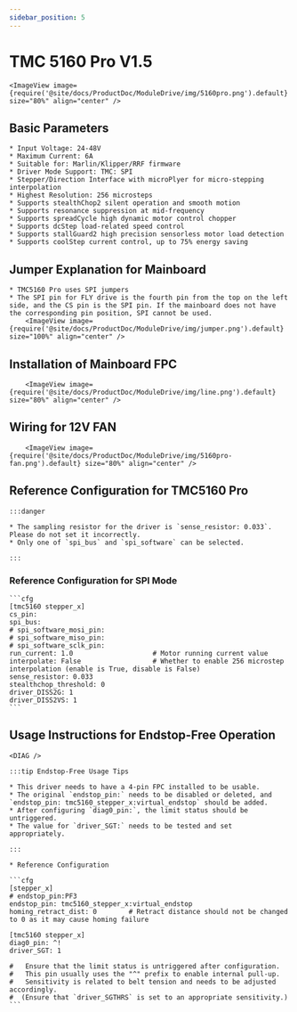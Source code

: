 ```yaml
---
sidebar_position: 5
---
```





# TMC 5160 Pro V1.5

    <ImageView image={require('@site/docs/ProductDoc/ModuleDrive/img/5160pro.png').default} size="80%" align="center" />

## Basic Parameters

    * Input Voltage: 24-48V
    * Maximum Current: 6A
    * Suitable for: Marlin/Klipper/RRF firmware
    * Driver Mode Support: TMC: SPI
    * Stepper/Direction Interface with microPlyer for micro-stepping interpolation
    * Highest Resolution: 256 microsteps
    * Supports stealthChop2 silent operation and smooth motion
    * Supports resonance suppression at mid-frequency
    * Supports spreadCycle high dynamic motor control chopper
    * Supports dcStep load-related speed control
    * Supports stallGuard2 high precision sensorless motor load detection
    * Supports coolStep current control, up to 75% energy saving

## Jumper Explanation for Mainboard

    * TMC5160 Pro uses SPI jumpers
    * The SPI pin for FLY drive is the fourth pin from the top on the left side, and the CS pin is the SPI pin. If the mainboard does not have the corresponding pin position, SPI cannot be used.
        <ImageView image={require('@site/docs/ProductDoc/ModuleDrive/img/jumper.png').default} size="100%" align="center" />

## Installation of Mainboard FPC

        <ImageView image={require('@site/docs/ProductDoc/ModuleDrive/img/line.png').default} size="80%" align="center" />

## Wiring for 12V FAN

        <ImageView image={require('@site/docs/ProductDoc/ModuleDrive/img/5160pro-fan.png').default} size="80%" align="center" />


## Reference Configuration for TMC5160 Pro

    :::danger

    * The sampling resistor for the driver is `sense_resistor: 0.033`. Please do not set it incorrectly.
    * Only one of `spi_bus` and `spi_software` can be selected.
    
    :::

### Reference Configuration for SPI Mode

    ```cfg
    [tmc5160 stepper_x]
    cs_pin:
    spi_bus:
    # spi_software_mosi_pin:
    # spi_software_miso_pin:
    # spi_software_sclk_pin: 
    run_current: 1.0                    # Motor running current value
    interpolate: False                  # Whether to enable 256 microstep interpolation (enable is True, disable is False)
    sense_resistor: 0.033
    stealthchop_threshold: 0
    driver_DISS2G: 1
    driver_DISS2VS: 1
    ```

## Usage Instructions for Endstop-Free Operation

    <DIAG />

    :::tip Endstop-Free Usage Tips

    * This driver needs to have a 4-pin FPC installed to be usable.
    * The original `endstop_pin:` needs to be disabled or deleted, and `endstop_pin: tmc5160_stepper_x:virtual_endstop` should be added.
    * After configuring `diag0_pin:`, the limit status should be untriggered.
    * The value for `driver_SGT:` needs to be tested and set appropriately.

    :::

    * Reference Configuration

    ```cfg
    [stepper_x]
    # endstop_pin:PF3
    endstop_pin: tmc5160_stepper_x:virtual_endstop
    homing_retract_dist: 0        # Retract distance should not be changed to 0 as it may cause homing failure

    [tmc5160 stepper_x]
    diag0_pin: ^!
    driver_SGT: 1

    #   Ensure that the limit status is untriggered after configuration.
    #   This pin usually uses the "^" prefix to enable internal pull-up.
    #   Sensitivity is related to belt tension and needs to be adjusted accordingly.
    #  (Ensure that `driver_SGTHRS` is set to an appropriate sensitivity.)
    ```